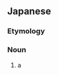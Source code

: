 ==Japanese==
{{DEFAULTSORT:くろきつねざる}}
{{wikipedia|lang=ja|クロキツネザル}}
{{ja-kanjitab|くろ|きつね|さる|k3=ざる|r=y|yomi=k}}

===Etymology===
{{com|ja|黒|狐猿|tr1=kuro|tr2=kitsunezaru|t1=[[black]]|t2=[[lemur]]}}

===Noun===
{{ja-noun|くろきつねざる|クロキツネザル}}

# a {{w|black lemur}}

{{C|ja|Prosimians}}
